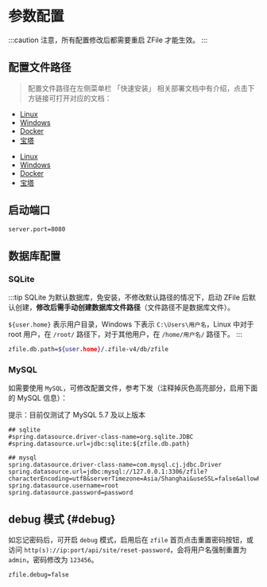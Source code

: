 
# 参数配置

:::caution
注意，所有配置修改后都需要重启 ZFile 才能生效。
:::

[//]: # (:::tip)

[//]: # (下文中 `${user.home}` 表示用户目录，Windows 下表示 `C:\Users\用户名`，Linux 中对于 root 用户，在 `/root/` 路径下，对于其他用户，在 `/home/用户名/` 路径下。)

[//]: # (:::)

## 配置文件路径

> 配置文件路径在左侧菜单栏 「快速安装」 相关部署文档中有介绍，点击下方链接可打开对应的文档：

<Tabs>
<TabItem value="os" label="开源版">

- [Linux](/install/os-linux#config)
- [Windows](/install/os-windows#config)
- [Docker](/install/os-docker)
- [宝塔](/install/os-baota#config)


</TabItem>
<TabItem value="pro" label="捐赠版">

- [Linux](/install/pro-linux#config)
- [Windows](/install/pro-windows#config)
- [Docker](/install/pro-docker)
- [宝塔](/install/pro-baota#config)

</TabItem>
</Tabs>


## 启动端口

```bash showLineNumbers
server.port=8080
```

## 数据库配置

### SQLite


:::tip
SQLite 为默认数据库，免安装，不修改默认路径的情况下，启动 ZFile 后默认创建，**修改后需手动创建数据库文件路径**（文件路径不是数据库文件）。

`${user.home}` 表示用户目录，Windows 下表示 `C:\Users\用户名`，Linux 中对于 root 用户，在 `/root/` 路径下，对于其他用户，在 `/home/用户名/` 路径下。
:::

```bash showLineNumbers
zfile.db.path=${user.home}/.zfile-v4/db/zfile
```

### MySQL

如需要使用 `MySQL`，可修改配置文件，参考下发（注释掉灰色高亮部分，启用下面的 MySQL 信息）：

<span class="text-gray-500 text-sm">提示：目前仅测试了 MySQL 5.7 及以上版本</span>

```properties showLineNumbers {1-3}
## sqlite
#spring.datasource.driver-class-name=org.sqlite.JDBC
#spring.datasource.url=jdbc:sqlite:${zfile.db.path}

## mysql
spring.datasource.driver-class-name=com.mysql.cj.jdbc.Driver
spring.datasource.url=jdbc:mysql://127.0.0.1:3306/zfile?characterEncoding=utf8&serverTimezone=Asia/Shanghai&useSSL=false&allowPublicKeyRetrieval=true
spring.datasource.username=root
spring.datasource.password=password
```

## debug 模式 {#debug}

如忘记密码后，可开启 `debug` 模式，启用后在 `zfile` 首页点击重置密码按钮，或访问 `http(s)://ip:port/api/site/reset-password`，会将用户名强制重置为 `admin`，密码修改为 `123456`。

```properties showLineNumbers
zfile.debug=false
```